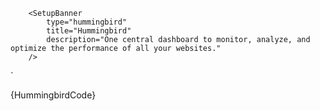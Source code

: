 


        <SetupBanner
            type="hummingbird"
            title="Hummingbird"
            description="One central dashboard to monitor, analyze, and optimize the performance of all your websites."
        />
`

<Section contained={true} border={true} style={{ paddingRight: 0, paddingLeft: 0 }}>
  <Preview wrapper={true}>
    <SetupBanner type="hummingbird" title="Hummingbird" description="One central dashboard to monitor, analyze, and optimize the performance of all your websites." />
  </Preview>

  <Snippet language="js">
    {HummingbirdCode}
  </Snippet>
</Section>
